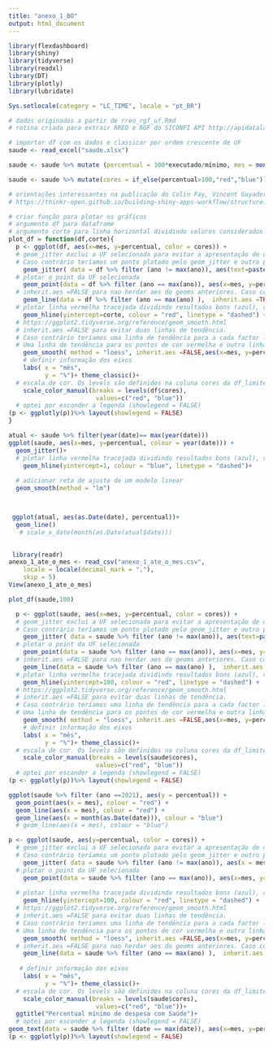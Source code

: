 ```yaml
---
title: "anexo_1_BO"
output: html_document
---
```



```r
library(flexdashboard)
library(shiny)
library(tidyverse)
library(readxl)
library(DT)
library(plotly)
library(lubridate)
```

```r
Sys.setlocale(category = "LC_TIME", locale = "pt_BR")
```



```r
# dados originados a partir de rreo_rgf_uf.Rmd
# rotina criada para extrair RREO e RGF do SICONFI API http://apidatalake.tesouro.gov.br/docs/siconfi

# importar df com os dados e classicar por ordem crescente de UF
saude <- read_excel("saude.xlsx")

saude <- saude %>% mutate (percentual = 100*executado/mínimo, mes = month(date, label = TRUE, locale  = "pt_BR"), ano = year(date))

saude <- saude %>% mutate(cores = if_else(percentual>100,"red","blue"))

```

```r
# orientações interessantes na publicação do Colin Fay, Vincent Guyader, Cervan Girard, Sébastien Rochette
# https://thinkr-open.github.io/building-shiny-apps-workflow/structure.html#a-practical-walk-through

# criar função para plotar os gráficos
# argumento df para dataframe
# argumento corte para linha horizontal dividindo valores considerados bons (azul) e ruins (vermelhos)
plot_df = function(df,corte){
  p <- ggplot(df, aes(x=mes, y=percentual, color = cores)) +
  # geom_jitter exclui a UF selecionada para evitar a apresentação de dois pontos para a mesma UF.
  # Caso contrário teríamos um ponto plotado pelo geom_jitter e outro plotado pelo geom_point
    geom_jitter( data = df %>% filter (ano != max(ano)), aes(text=paste("ANO: ", ano)), width=0.25, alpha=0.5) +
  # plotar o point da UF selecionada
    geom_point(data = df %>% filter (ano == max(ano)), aes(x=mes, y=percentual,text=paste("ANO: ", ano), size = 10))+
  # inherit.aes =FALSE para nao herdar aes do geoms anteriores. Caso contrário a linha teria duas cores
    geom_line(data = df %>% filter (ano == max(ano) ),  inherit.aes =TRUE, aes(x=mes, y=percentual))+
  # plotar linha vermelha tracejada dividindo resultados bons (azul), ruins (vermelho). O argumento "corte" define a altura da linha.
    geom_hline(yintercept=corte, colour = "red", linetype = "dashed") +
  # https://ggplot2.tidyverse.org/reference/geom_smooth.html
  # inherit.aes =FALSE para evitar duas linhas de tendência.
  # Caso contrário teríamos uma linha de tendência para a cada factor level (coluna cores).
  # Uma linha de tendência para os pontos de cor vermelha e outra linha de tendência para os pontos de cor azul  
    geom_smooth( method = "loess", inherit.aes =FALSE,aes(x=mes, y=percentual), color = "gray" )+
    # definir informação dos eixos
    labs( x = "mês",
          y = "%")+ theme_classic()+ 
  # escala de cor. Os levels são definidos na coluna cores da df_limites.
    scale_color_manual(breaks = levels(df$cores),
                        values=c("red", "blue"))
  # optei por esconder a legenda (showlegend = FALSE)
(p <- ggplotly(p))%>% layout(showlegend = FALSE)
}

```

```r

atual <- saude %>% filter(year(date)== max(year(date))) 
ggplot(saude, aes(x=mes, y=percentual, colour = year(date))) +
  geom_jitter()+
  # plotar linha vermelha tracejada dividindo resultados bons (azul), ruins (vermelho). O argumento "corte" define a altura da linha.
    geom_hline(yintercept=1, colour = "blue", linetype = "dashed")+
 
  # adicionar reta de ajuste de um modelo linear
  geom_smooth(method = "lm")



 ggplot(atual, aes(as.Date(date), percentual))+
  geom_line()
   # scale_x_date(month(as.Date(atual$date)))
  
```

```r
 library(readr)
anexo_1_ate_o_mes <- read_csv("anexo_1_ate_o_mes.csv", 
    locale = locale(decimal_mark = ","), 
    skip = 5)
View(anexo_1_ate_o_mes)
```
```r
plot_df(saude,100)
```

```r
  p <- ggplot(saude, aes(x=mes, y=percentual, color = cores)) +
  # geom_jitter exclui a UF selecionada para evitar a apresentação de dois pontos para a mesma UF.
  # Caso contrário teríamos um ponto plotado pelo geom_jitter e outro plotado pelo geom_point
    geom_jitter( data = saude %>% filter (ano != max(ano)), aes(text=paste("ANO: ", ano)), width=0.1, alpha=0.25) +
  # plotar o point da UF selecionada
    geom_point(data = saude %>% filter (ano == max(ano)), aes(x=mes, y=percentual,text=paste("ANO: ", ano), size = 10))+
  # inherit.aes =FALSE para nao herdar aes do geoms anteriores. Caso contrário a linha teria duas cores
    geom_line(data = saude %>% filter (ano == max(ano) ),  inherit.aes =TRUE, aes(x=mes, y=percentual))+
  # plotar linha vermelha tracejada dividindo resultados bons (azul), ruins (vermelho). O argumento "corte" define a altura da linha.
    geom_hline(yintercept=100, colour = "red", linetype = "dashed") +
  # https://ggplot2.tidyverse.org/reference/geom_smooth.html
  # inherit.aes =FALSE para evitar duas linhas de tendência.
  # Caso contrário teríamos uma linha de tendência para a cada factor level (coluna cores).
  # Uma linha de tendência para os pontos de cor vermelha e outra linha de tendência para os pontos de cor azul  
    geom_smooth( method = "loess", inherit.aes =FALSE,aes(x=mes, y=percentual), color = "gray" )+
    # definir informação dos eixos
    labs( x = "mês",
          y = "%")+ theme_classic()+ 
  # escala de cor. Os levels são definidos na coluna cores da df_limites.
    scale_color_manual(breaks = levels(saude$cores),
                        values=c("red", "blue"))
  # optei por esconder a legenda (showlegend = FALSE)
(p <- ggplotly(p))%>% layout(showlegend = FALSE)
```

```r
ggplot(saude %>% filter (ano ==2021), aes(y = percentual)) + 
  geom_point(aes(x = mes), colour = "red") + 
  geom_line(aes(x = mes), colour = "red") + 
  geom_line(aes(x = month(as.Date(date))), colour = "blue") 
  # geom_line(aes(x = mes), colour = "blue")
```

```r
p <- ggplot(saude, aes(y=percentual, color = cores)) +
  # geom_jitter exclui a UF selecionada para evitar a apresentação de dois pontos para a mesma UF.
  # Caso contrário teríamos um ponto plotado pelo geom_jitter e outro plotado pelo geom_point
    geom_jitter( data = saude %>% filter (ano != max(ano)), aes(x = mes, text=paste("ANO: ", ano)), alpha=0.2) +
  # plotar o point da UF selecionada
    geom_point(data = saude %>% filter (ano == max(ano)), aes(x=mes, y=percentual,text=paste("ANO: ", ano)))+
  
  # plotar linha vermelha tracejada dividindo resultados bons (azul), ruins (vermelho). O argumento "corte" define a altura da linha.
    geom_hline(yintercept=100, colour = "red", linetype = "dashed") +
  # https://ggplot2.tidyverse.org/reference/geom_smooth.html
  # inherit.aes =FALSE para evitar duas linhas de tendência.
  # Caso contrário teríamos uma linha de tendência para a cada factor level (coluna cores).
  # Uma linha de tendência para os pontos de cor vermelha e outra linha de tendência para os pontos de cor azul  
    geom_smooth( method = "loess", inherit.aes =FALSE,aes(x=mes, y=percentual), color = "gray" )+
  # inherit.aes =FALSE para nao herdar aes do geoms anteriores. Caso contrário a linha teria duas cores
    geom_line(data = saude %>% filter (ano == max(ano) ),  inherit.aes =TRUE, aes(x=month(as.Date(date)), y=percentual))+ 
  
   # definir informação dos eixos
    labs( x = "mês",
          y = "%")+ theme_classic()+ 
  # escala de cor. Os levels são definidos na coluna cores da df_limites.
    scale_color_manual(breaks = levels(saude$cores),
                        values=c("red", "blue"))+
  ggtitle("Percentual mínimo de despesa com Saúde")+
  # optei por esconder a legenda (showlegend = FALSE)
geom_text(data = saude %>% filter (date == max(date)), aes(x=mes, y=percentual+2.5, label = ano))
(p <- ggplotly(p))%>% layout(showlegend = FALSE)
```

